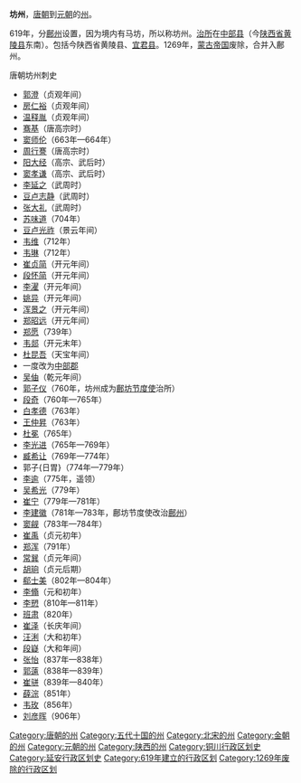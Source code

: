 '''坊州'''，[[唐朝|唐朝]]到[[元朝|元朝]]的[[州|州]]。

619年，分[[鄜州|鄜州]]设置，因为境内有马坊，所以称坊州。[[治所|治所]]在[[中部县|中部县]]（今[[陕西省|陕西省]][[黄陵县|黄陵县]]东南）。包括今陕西省黄陵县、[[宜君县|宜君县]]。1269年，[[蒙古帝国|蒙古帝国]]废除，合并入鄜州。
;唐朝坊州刺史
*[[郭澄|郭澄]]（贞观年间）
*[[房仁裕|房仁裕]]（贞观年间）
*[[温释胤|温释胤]]（贞观年间）
*[[骞基|骞基]]（唐高宗时）
*[[窦师伦|窦师伦]]（663年—664年）
*[[周行謇|周行謇]]（唐高宗时）
*[[阳大经|阳大经]]（高宗、武后时）
*[[窦孝谦|窦孝谦]]（高宗、武后时）
*[[李延之|李延之]]（武周时）
*[[豆卢志静|豆卢志静]]（武周时）
*[[张大礼|张大礼]]（武周时）
*[[苏味道|苏味道]]（704年）
*[[豆卢光祚|豆卢光祚]]（景云年间）
*[[韦维|韦维]]（712年）
*[[韦琳|韦琳]]（712年）
*[[崔贞简|崔贞简]]（开元年间）
*[[段怀简|段怀简]]（开元年间）
*[[李濯|李濯]]（开元年间）
*[[姚异|姚异]]（开元年间）
*[[浑景之|浑景之]]（开元年间）
*[[郑昭远|郑昭远]]（开元年间）
*[[郑愿|郑愿]]（739年）
*[[韦郯|韦郯]]（开元末年）
*[[杜昆吾|杜昆吾]]（天宝年间）
*一度改为[[中部郡|中部郡]]
*[[吴伷|吴伷]]（乾元年间）
*[[郭子仪|郭子仪]]（760年，坊州成为[[鄜坊节度使|鄜坊节度使]]治所）
*[[段奇|段奇]]（760年—765年）
*[[白孝德|白孝德]]（763年）
*[[王仲昇|王仲昇]]（763年）
*[[杜冕|杜冕]]（765年）
*[[李光进|李光进]]（765年—769年）
*[[臧希让|臧希让]]（769年—774年）
*郭子{日胃}（774年—779年）
*[[李逾|李逾]]（775年，遥领）
*[[吴希光|吴希光]]（779年）
*[[崔宁|崔宁]]（779年—781年）
*[[李建徽|李建徽]]（781年—783年，鄜坊节度使改治[[鄜州|鄜州]]）
*[[窦觎|窦觎]]（783年—784年）
*[[崔禹|崔禹]]（贞元初年）
*[[郑浑|郑浑]]（791年）
*[[常巽|常巽]]（贞元年间）
*[[胡珦|胡珦]]（贞元后期）
*[[郗士美|郗士美]]（802年—804年）
*[[李翛|李翛]]（元和初年）
*[[李愬|李愬]]（810年—811年）
*[[班肃|班肃]]（820年）
*[[崔泽|崔泽]]（长庆年间）
*[[汪浰|汪浰]]（大和初年）
*[[段嶷|段嶷]]（大和年间）
*[[张怡|张怡]]（837年—838年）
*[[郭薳|郭薳]]（838年—839年）
*[[崔骈|崔骈]]（839年—840年）
*[[薛淙|薛淙]]（851年）
*[[韦玫|韦玫]]（856年）
*[[刘彦晖|刘彦晖]]（906年）
{{唐朝行政區劃|nocat}}
{{五代行政區劃|nocat}}
{{北宋行政区划|nocat}}
{{金朝行政区划|nocat}}
{{陕西行政区划小作品}}
{{DEFAULTSORT:F}}
[[Category:唐朝的州|Category:唐朝的州]]
[[Category:五代十国的州|Category:五代十国的州]]
[[Category:北宋的州|Category:北宋的州]]
[[Category:金朝的州|Category:金朝的州]]
[[Category:元朝的州|Category:元朝的州]]
[[Category:陕西的州|Category:陕西的州]]
[[Category:铜川行政区划史|Category:铜川行政区划史]]
[[Category:延安行政区划史|Category:延安行政区划史]]
[[Category:619年建立的行政区划|Category:619年建立的行政区划]]
[[Category:1269年废除的行政区划|Category:1269年废除的行政区划]]